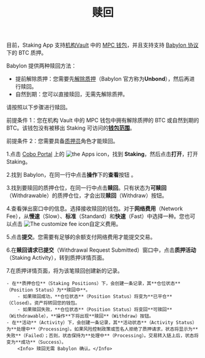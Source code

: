 ﻿---
title: "赎回"
sidebarTitle: "赎回"
---
<Info>目前，Staking App 支持[机构Vault](/cn/portal/mpc-wallets/ocw/create-mpc-vault) 中的 [MPC 钱包](/cn/portal/mpc-wallets/introduction)，并且支持支持 [Babylon 协议](https://babylonlabs.io/)下的 BTC 质押。</Info>

Babylon 提供两种赎回方法：

- 提前解除质押：您需要先[解除质押](/cn/apps/staking/unstake)（Babylon 官方称为**Unbond**），然后再进行赎回。
- 自然到期：您可以直接赎回，无需先解除质押。

请按照以下步骤进行赎回。

<Note>前提条件 1：您在机构 Vault 中的 MPC 钱包中拥有解除质押的 BTC 或自然到期的 BTC。该钱包没有被移出 Staking 可访问的[**钱包范围**](/cn/portal/portal-apps/app-settings)。</Note>

<Note>前提条件 2：您需要具备[质押员](/cn/portal/organization/roles-and-permissions)角色才能赎回。</Note>

1.点击 [Cobo Portal](https://portal.cobo.com/login) 上的 <img src="/en/images/common/icon_apps.svg" className="icon" alt="the Apps icon"/>，找到 **Staking**，然后点击**打开**，打开 Staking。

2.找到 Babylon，在同一行中点击**操作**下的**查看**按钮 。

3.找到要赎回的质押仓位，在同一行中点击**赎回**。只有状态为**可赎回**（Withdrawable）的质押仓位，才会出现**赎回**（Withdraw）按钮。

4.查看弹出窗口中的信息。选择接收赎回的钱包。对于**网络费用**（Network Fee），从**慢速**（Slow）、**标准**（Standard）和**快速**（Fast）中选择一种。您也可以点击 <img src="/en/images/portal-apps/staking/setting.svg" className="icon" alt="The customize fee icon"/>自定义费用。 

5.点击**提交**。您需要有足够的余额支付网络费用才能提交交易。

6.在**赎回请求已提交**（Withdrawal Request Submitted）窗口中，点击**质押活动**（Staking Activity），转到质押详情页面。

7.在质押详情页面，将为该笔赎回创建新的记录。

    - 在**质押仓位**（Staking Positions）下，会创建一条记录，其**仓位状态**（Position Status）为**赎回中**。
        - 如果赎回成功，**仓位状态**（Position Status）将变为**已平仓**（Closed）。资产将转回您的钱包。
        - 如果赎回失败，**仓位状态**（Position Status）将变回**可赎回**（Withdrawable），**操作**下将出现**赎回**（Withdraw）按钮。
    - 在**活动**（Activity）下，会创建一条记录，其**活动状态**（Activity Status）为**处理中**（Processing）。如果风险控制政策或签名人拒绝了质押请求，状态将显示为**失败**（Failed）；否则，状态保持为**处理中**（Processing）。交易转入链上后，状态将变为**成功**（Success）。
        <Info> 赎回无需 Babylon 确认。</Info>
